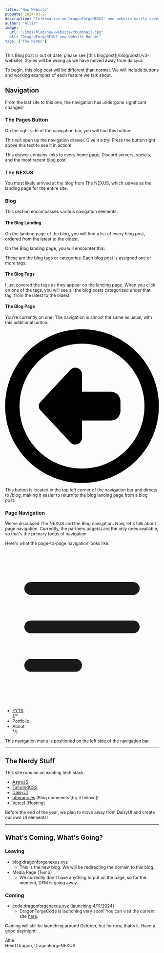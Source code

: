 ```yaml
---
title: "New Website"
pubDate: 2024-03-27
description: "Information on DragonForgeNEXUS' new website mostly covering navigation."
author: "Altie"
image:
  url: "/imgs/blog/new-website/thumbnail.jpg"
  alt: "DragonForgeNEXUS new website Banner"
tags: ["The NEXUS"]
---
```



<div class="bg-red-700 w-full text-center p-5 text-white text-2xl">
  This Blog post is out of date, please see [this
  blogpost](/blog/posts/v3-website). Styles will be wrong as we have moved away
  from daisyui.
</div>

To begin, this blog post will be different than normal. We will include buttons and working examples of each feature we talk about.

## Navigation

From the last site to this one, the navigation has undergone significant changes!

### The Pages Button

On the right side of the navigation bar, you will find this button:

<Wsdbtn />

This will open up the navigation drawer. Give it a try! Press the button right above this text to see it in action!

This drawer contains links to every home page, Discord servers, socials, and the most recent blog post.

### The NEXUS

You most likely arrived at the blog from The NEXUS, which serves as the landing page for the entire site.

### Blog

This section encompasses various navigation elements.

#### The Blog Landing

On the landing page of the blog, you will find a list of every blog post, ordered from the latest to the oldest.

On the Blog landing page, you will encounter this:

<BlogTags />

These are the blog tags or categories. Each blog post is assigned one or more tags.

#### The Blog Tags

I just covered the tags as they appear on the landing page. When you click on one of the tags, you will see all the blog posts categorized under that tag, from the latest to the oldest.

#### The Blog Page

You're currently on one! The navigation is almost the same as usual, with this additional button:

<a class="btn btn-ghost btn-circle avatar" href="/blog">
  <svg
    xmlns="http://www.w3.org/2000/svg"
    viewBox="0 0 512 512"
    class="w-5 rounded-full fill-current"
  >
    <path d="M48 256a208 208 0 1 1 416 0A208 208 0 1 1 48 256zm464 0A256 256 0 1 0 0 256a256 256 0 1 0 512 0zM217.4 376.9c4.2 4.5 10.1 7.1 16.3 7.1c12.3 0 22.3-10 22.3-22.3V304h96c17.7 0 32-14.3 32-32V240c0-17.7-14.3-32-32-32H256V150.3c0-12.3-10-22.3-22.3-22.3c-6.2 0-12.1 2.6-16.3 7.1L117.5 242.2c-3.5 3.8-5.5 8.7-5.5 13.8s2 10.1 5.5 13.8l99.9 107.1z" />
  </svg>
</a>

This button is located in the top left corner of the navigation bar and directs to /blog, making it easier to return to the blog landing page from a blog post.

### Page Navigation

We've discussed The NEXUS and the Blog navigation. Now, let's talk about page navigation. Currently, the partners page(s) are the only ones available, so that's the primary focus of navigation.

Here's what the page-to-page navigation looks like:

<div class="dropdown">
  <div tabindex="0" role="button" class="btn btn-ghost btn-circle">
    <svg
      xmlns="http://www.w3.org/2000/svg"
      class="h-5 w-5"
      fill="none"
      viewBox="0 0 24 24"
      stroke="currentColor"
    >
      <path
        stroke-linecap="round"
        stroke-linejoin="round"
        stroke-width="2"
        d="M4 6h16M4 12h16M4 18h7"
      />
    </svg>
  </div>
  <ul
    tabindex="0"
    class="menu menu-sm dropdown-content mt-3 z-[1] p-2 shadow bg-base-100 rounded-box w-52"
  >
    <li>
      <a href="/partners/fyts">FYTS</a>
    </li>
    {/* <li><a>Portfolio</a></li>
    <li><a>About</a></li> */}
  </ul>
</div>

This navigation menu is positioned on the left side of the navigation bar.

---

## The Nerdy Stuff

This site runs on an exciting tech stack:

- <a href="https://astro.build" class="after:content-['_↗']">AstroJS</a>
- <a href="https://tailwindcss.com" class="after:content-['_↗']">TailwindCSS</a>
- <a href="https://daisyui.com" class="after:content-['_↗']">DaisyUI</a>
- <a href="https://utteranc.es" class="after:content-['_↗']">utteranc.es</a> (Blog comments [try it below!])
- <a href="https://vercel.com" class="after:content-['_↗']">Vercel</a> (Hosting)

Before the end of the year, we plan to move away from DaisyUI and create our own UI elements!

---

## What's Coming, What's Going?

### Leaving

- blog.dragonforgenexus.xyz
  - This is the new blog. We will be redirecting the domain to this blog.
- Media Page (Temp)
  - We currently don't have anything to put on the page, so for the moment, DFM is going away.

### Coming

- code.dragonforgenexus.xyz (launching 4/11/2024)
  - DragonForgeCode is launching very soon! You can visit the current site <a href="https://code.dragonforgenexus.xyz" class="after:content-['_↗']">here</a>.

Gaming will still be launching around October, but for now, that's it. Have a good day/night!

Altie  
Head Dragon, DragonForgeNEXUS
